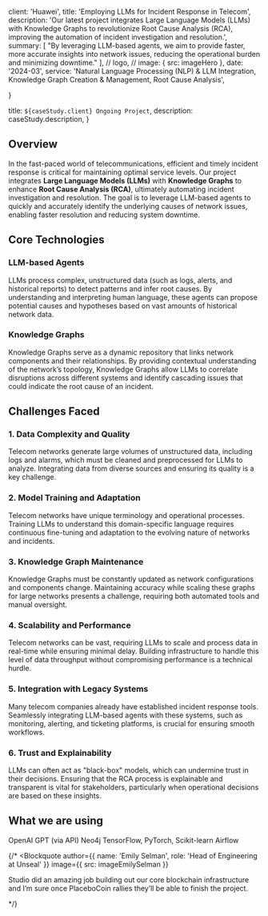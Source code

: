
  client: 'Huawei',
  title: 'Employing LLMs for Incident Response in Telecom',
  description:
    'Our latest project integrates Large Language Models (LLMs) with Knowledge Graphs to revolutionize Root Cause Analysis (RCA), improving the automation of incident investigation and resolution.',
  summary: [
   "By leveraging LLM-based agents, we aim to provide faster, more accurate insights into network issues, reducing the operational burden and minimizing downtime."
  ],
  // logo,
  // image: { src: imageHero },
  date: '2024-03',
  service: 'Natural Language Processing (NLP) & LLM Integration, Knowledge Graph Creation & Management, Root Cause Analysis',

}

  title: `${caseStudy.client} Ongoing Project`,
  description: caseStudy.description,
}

## Overview

In the fast-paced world of telecommunications, efficient and timely incident response is critical for maintaining optimal service levels. Our project integrates **Large Language Models (LLMs)** with **Knowledge Graphs** to enhance **Root Cause Analysis (RCA)**, ultimately automating incident investigation and resolution. The goal is to leverage LLM-based agents to quickly and accurately identify the underlying causes of network issues, enabling faster resolution and reducing system downtime.

## Core Technologies

### LLM-based Agents
LLMs process complex, unstructured data (such as logs, alerts, and historical reports) to detect patterns and infer root causes. By understanding and interpreting human language, these agents can propose potential causes and hypotheses based on vast amounts of historical network data.

### Knowledge Graphs
Knowledge Graphs serve as a dynamic repository that links network components and their relationships. By providing contextual understanding of the network’s topology, Knowledge Graphs allow LLMs to correlate disruptions across different systems and identify cascading issues that could indicate the root cause of an incident.

## Challenges Faced

### 1. Data Complexity and Quality
Telecom networks generate large volumes of unstructured data, including logs and alarms, which must be cleaned and preprocessed for LLMs to analyze. Integrating data from diverse sources and ensuring its quality is a key challenge.

### 2. Model Training and Adaptation
Telecom networks have unique terminology and operational processes. Training LLMs to understand this domain-specific language requires continuous fine-tuning and adaptation to the evolving nature of networks and incidents.

### 3. Knowledge Graph Maintenance
Knowledge Graphs must be constantly updated as network configurations and components change. Maintaining accuracy while scaling these graphs for large networks presents a challenge, requiring both automated tools and manual oversight.

### 4. Scalability and Performance
Telecom networks can be vast, requiring LLMs to scale and process data in real-time while ensuring minimal delay. Building infrastructure to handle this level of data throughput without compromising performance is a technical hurdle.

### 5. Integration with Legacy Systems
Many telecom companies already have established incident response tools. Seamlessly integrating LLM-based agents with these systems, such as monitoring, alerting, and ticketing platforms, is crucial for ensuring smooth workflows.

### 6. Trust and Explainability
LLMs can often act as "black-box" models, which can undermine trust in their decisions. Ensuring that the RCA process is explainable and transparent is vital for stakeholders, particularly when operational decisions are based on these insights.

## What we are using

<TagList>
  <TagListItem>OpenAI GPT (via API)</TagListItem>
  <TagListItem>Neo4j</TagListItem>
  <TagListItem>TensorFlow, PyTorch, Scikit-learn</TagListItem>
  <TagListItem>Airflow</TagListItem>
  
</TagList>

{/* <Blockquote
  author={{ name: 'Emily Selman', role: 'Head of Engineering at Unseal' }}
  image={{ src: imageEmilySelman }}
>
  Studio did an amazing job building out our core blockchain infrastructure and
  I’m sure once PlaceboCoin rallies they’ll be able to finish the project.
</Blockquote>

<StatList>
  <StatListItem value="34%" label="Fewer transactions" />
  <StatListItem value="10%" label="Slower transactions" />
  <StatListItem value="1000ms" label="Transaction latency" />
  <StatListItem value="3" label="Active nodes" />
</StatList> */}
